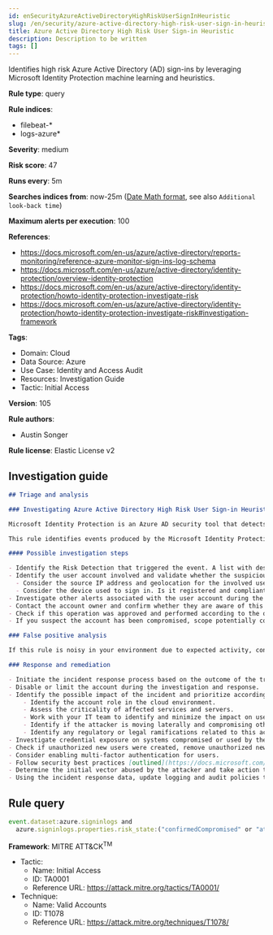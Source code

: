 ```yaml
---
id: enSecurityAzureActiveDirectoryHighRiskUserSignInHeuristic
slug: /en/security/azure-active-directory-high-risk-user-sign-in-heuristic
title: Azure Active Directory High Risk User Sign-in Heuristic
description: Description to be written
tags: []
---
```


<div id="azure-active-directory-high-risk-user-sign-in-heuristic"></div>

Identifies high risk Azure Active Directory (AD) sign-ins by leveraging Microsoft Identity Protection machine learning and heuristics.

**Rule type**: query

**Rule indices**: 

* filebeat-*
* logs-azure*

**Severity**: medium

**Risk score**: 47

**Runs every**: 5m

**Searches indices from**: now-25m ([Date Math format](((ref))/common-options.html#date-math), see also <DocLink id="enSecurityRulesUiCreate" section="set-the-rules-schedule">`Additional look-back time`</DocLink>)

**Maximum alerts per execution**: 100

**References**: 

* https://docs.microsoft.com/en-us/azure/active-directory/reports-monitoring/reference-azure-monitor-sign-ins-log-schema
* https://docs.microsoft.com/en-us/azure/active-directory/identity-protection/overview-identity-protection
* https://docs.microsoft.com/en-us/azure/active-directory/identity-protection/howto-identity-protection-investigate-risk
* https://docs.microsoft.com/en-us/azure/active-directory/identity-protection/howto-identity-protection-investigate-risk#investigation-framework

**Tags**: 

* Domain: Cloud
* Data Source: Azure
* Use Case: Identity and Access Audit
* Resources: Investigation Guide
* Tactic: Initial Access

**Version**: 105

**Rule authors**: 

* Austin Songer

**Rule license**: Elastic License v2

## Investigation guide

```markdown
## Triage and analysis

### Investigating Azure Active Directory High Risk User Sign-in Heuristic

Microsoft Identity Protection is an Azure AD security tool that detects various types of identity risks and attacks.

This rule identifies events produced by the Microsoft Identity Protection with a risk state equal to `confirmedCompromised` or `atRisk`.

#### Possible investigation steps

- Identify the Risk Detection that triggered the event. A list with descriptions can be found [here](https://docs.microsoft.com/en-us/azure/active-directory/identity-protection/concept-identity-protection-risks#risk-types-and-detection).
- Identify the user account involved and validate whether the suspicious activity is normal for that user.
  - Consider the source IP address and geolocation for the involved user account. Do they look normal?
  - Consider the device used to sign in. Is it registered and compliant?
- Investigate other alerts associated with the user account during the past 48 hours.
- Contact the account owner and confirm whether they are aware of this activity.
- Check if this operation was approved and performed according to the organization's change management policy.
- If you suspect the account has been compromised, scope potentially compromised assets by tracking servers, services, and data accessed by the account in the last 24 hours.

### False positive analysis

If this rule is noisy in your environment due to expected activity, consider adding exceptions — preferably with a combination of user and device conditions.

### Response and remediation

- Initiate the incident response process based on the outcome of the triage.
- Disable or limit the account during the investigation and response.
- Identify the possible impact of the incident and prioritize accordingly; the following actions can help you gain context:
    - Identify the account role in the cloud environment.
    - Assess the criticality of affected services and servers.
    - Work with your IT team to identify and minimize the impact on users.
    - Identify if the attacker is moving laterally and compromising other accounts, servers, or services.
    - Identify any regulatory or legal ramifications related to this activity.
- Investigate credential exposure on systems compromised or used by the attacker to ensure all compromised accounts are identified. Reset passwords or delete API keys as needed to revoke the attacker's access to the environment. Work with your IT teams to minimize the impact on business operations during these actions.
- Check if unauthorized new users were created, remove unauthorized new accounts, and request password resets for other IAM users.
- Consider enabling multi-factor authentication for users.
- Follow security best practices [outlined](https://docs.microsoft.com/en-us/azure/security/fundamentals/identity-management-best-practices) by Microsoft.
- Determine the initial vector abused by the attacker and take action to prevent reinfection via the same vector.
- Using the incident response data, update logging and audit policies to improve the mean time to detect (MTTD) and the mean time to respond (MTTR).
```

## Rule query

```js
event.dataset:azure.signinlogs and
  azure.signinlogs.properties.risk_state:("confirmedCompromised" or "atRisk") and event.outcome:(success or Success)

```

**Framework**: MITRE ATT&CK<sup>TM</sup>

* Tactic:
    * Name: Initial Access
    * ID: TA0001
    * Reference URL: https://attack.mitre.org/tactics/TA0001/
* Technique:
    * Name: Valid Accounts
    * ID: T1078
    * Reference URL: https://attack.mitre.org/techniques/T1078/

